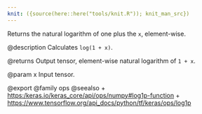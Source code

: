 ```yaml
---
knit: ({source(here::here("tools/knit.R")); knit_man_src})
---
```

Returns the natural logarithm of one plus the `x`, element-wise.

@description
Calculates `log(1 + x)`.

@returns
    Output tensor, element-wise natural logarithm of `1 + x`.

@param x Input tensor.

@export
@family ops
@seealso
+ <https:/keras.io/keras_core/api/ops/numpy#log1p-function>
+ <https://www.tensorflow.org/api_docs/python/tf/keras/ops/log1p>
